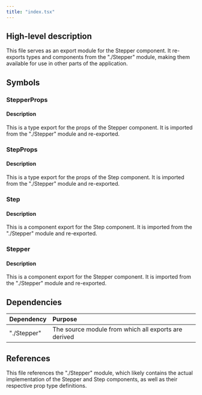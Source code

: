```yaml
---
title: "index.tsx"
---
```


## High-level description
This file serves as an export module for the Stepper component. It re-exports types and components from the "./Stepper" module, making them available for use in other parts of the application.

## Symbols

### StepperProps
#### Description
This is a type export for the props of the Stepper component. It is imported from the "./Stepper" module and re-exported.

### StepProps
#### Description
This is a type export for the props of the Step component. It is imported from the "./Stepper" module and re-exported.

### Step
#### Description
This is a component export for the Step component. It is imported from the "./Stepper" module and re-exported.

### Stepper
#### Description
This is a component export for the Stepper component. It is imported from the "./Stepper" module and re-exported.

## Dependencies
| Dependency | Purpose |
|:-----------|:--------|
| "./Stepper" | The source module from which all exports are derived |

## References
This file references the "./Stepper" module, which likely contains the actual implementation of the Stepper and Step components, as well as their respective prop type definitions.
